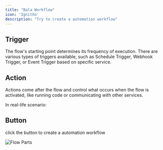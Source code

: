 ```yaml
---
title: "Bala Workflow"
icon: 'Ignitho'
description: "Try to create a automation workflow"
---
```

## Trigger

The flow's starting point determines its frequency of execution. There are various types of triggers available, such as Schedule Trigger, Webhook Trigger, or Event Trigger based on specific service.

## Action

Actions come after the flow and control what occurs when the flow is activated, like running code or communicating with other services.

In real-life scenario:

## Button
click the button to create a automation workflow

![Flow Parts](/resources/flow-parts.png)
